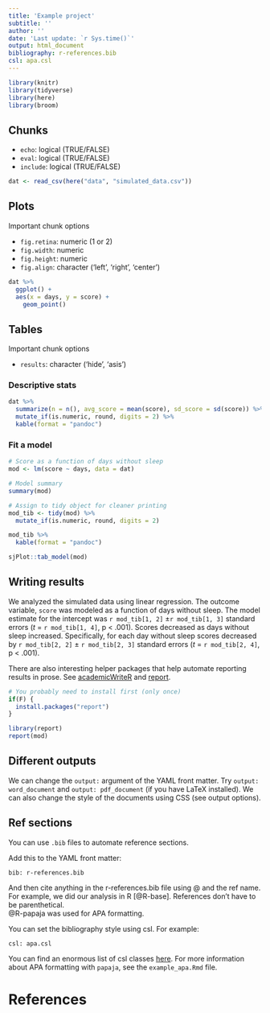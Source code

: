 ```yaml
---
title: 'Example project'
subtitle: ''
author: ''
date: 'Last update: `r Sys.time()`'
output: html_document
bibliography: r-references.bib
csl: apa.csl
---
```



```r
library(knitr)
library(tidyverse)
library(here)
library(broom)
```

## Chunks

- `echo`: logical (TRUE/FALSE)
- `eval`: logical (TRUE/FALSE)
- `include`: logical (TRUE/FALSE)

```r
dat <- read_csv(here("data", "simulated_data.csv"))
```

## Plots

Important chunk options

- `fig.retina`: numeric (1 or 2)
- `fig.width`: numeric
- `fig.height`: numeric
- `fig.align`: character ('left', 'right', 'center')

```r
dat %>% 
  ggplot() + 
  aes(x = days, y = score) + 
    geom_point()
```



## Tables

Important chunk options

- `results`: character ('hide', 'asis')

### Descriptive stats

```r
dat %>% 
  summarize(n = n(), avg_score = mean(score), sd_score = sd(score)) %>% 
  mutate_if(is.numeric, round, digits = 2) %>% 
  kable(format = "pandoc")
```




### Fit a model

```r
# Score as a function of days without sleep
mod <- lm(score ~ days, data = dat)

# Model summary
summary(mod)

# Assign to tidy object for cleaner printing
mod_tib <- tidy(mod) %>% 
  mutate_if(is.numeric, round, digits = 2)
```


```r
mod_tib %>% 
  kable(format = "pandoc")
```


```r
sjPlot::tab_model(mod)
```







## Writing results

We analyzed the simulated data using linear regression. 
The outcome variable, `score` was modeled as a function of days without sleep. 
The model estimate for the intercept was `r mod_tib[1, 2]` &pm;`r mod_tib[1, 3]` standard errors (*t* = `r mod_tib[1, 4]`, p < .001). 
Scores decreased as days without sleep increased. 
Specifically, for each day without sleep scores decreased by `r mod_tib[2, 2]` &pm; `r mod_tib[2, 3]` standard errors (*t* = `r mod_tib[2, 4]`, p < .001). 

There are also interesting helper packages that help automate reporting results in prose. 
See [academicWriteR](https://www.jvcasillas.com/academicWriteR/) and [report](https://easystats.github.io/report/).

```r
# You probably need to install first (only once)
if(F) {
  install.packages("report")
}

library(report)
report(mod)
```




## Different outputs

We can change the `output: ` argument of the YAML front matter. 
Try `output: word_document` and `output: pdf_document` (if you have LaTeX installed). 
We can also change the style of the documents using CSS (see output options). 







## Ref sections

You can use `.bib` files to automate reference sections. 

Add this to the YAML front matter: 

```
bib: r-references.bib
```

And then cite anything in the r-references.bib file using \@ and the ref name. 
For example, we did our analysis in R [@R-base]. 
References don't have to be parenthetical.  
@R-papaja was used for APA formatting. 

You can set the bibliography style using csl. 
For example:

```
csl: apa.csl
```

You can find an enormous list of csl classes [here](https://github.com/citation-style-language/styles). 
For more information about APA formatting with `papaja`, see the `example_apa.Rmd` file. 



# References
